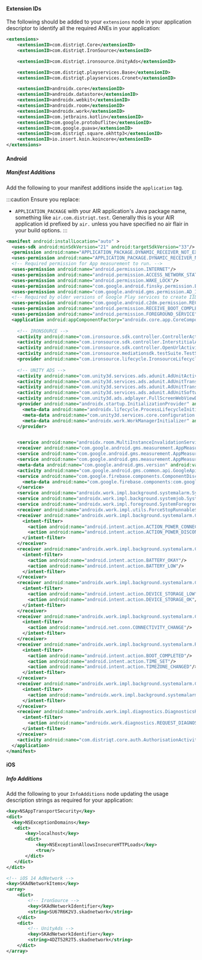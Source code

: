 
#### Extension IDs

The following should be added to your `extensions` node in your application descriptor to identify all the required ANEs in your application:

```xml
<extensions>
    <extensionID>com.distriqt.Core</extensionID>
    <extensionID>com.distriqt.IronSource</extensionID>

    <extensionID>com.distriqt.ironsource.UnityAds</extensionID>

    <extensionID>com.distriqt.playservices.Base</extensionID>
    <extensionID>com.distriqt.playservices.Cronet</extensionID>

    <extensionID>androidx.core</extensionID>
    <extensionID>androidx.datastore</extensionID>
    <extensionID>androidx.webkit</extensionID>
    <extensionID>androidx.room</extensionID>
    <extensionID>androidx.work</extensionID>
    <extensionID>com.jetbrains.kotlin</extensionID>
    <extensionID>com.google.protobuflite</extensionID>
    <extensionID>com.google.guava</extensionID>
    <extensionID>com.distriqt.square.okhttp3</extensionID>
    <extensionID>io.insert.koin.koincore</extensionID>
</extensions>
```



#### Android

##### Manifest Additions

Add the following to your manifest additions inside the `application` tag. 

:::caution
Ensure you replace:
-  `APPLICATION_PACKAGE` with your AIR application's Java package name, something like `air.com.distriqt.test`. Generally this is your AIR application id prefixed by `air.` unless you have specified no air flair in your build options.
:::

```xml
<manifest android:installLocation="auto" >
  <uses-sdk android:minSdkVersion="21" android:targetSdkVersion="33"/>
  <permission android:name="APPLICATION_PACKAGE.DYNAMIC_RECEIVER_NOT_EXPORTED_PERMISSION" android:protectionLevel="signature"/>
  <uses-permission android:name="APPLICATION_PACKAGE.DYNAMIC_RECEIVER_NOT_EXPORTED_PERMISSION"/>
  <!-- Required permission for App measurement to run. -->
  <uses-permission android:name="android.permission.INTERNET"/>
  <uses-permission android:name="android.permission.ACCESS_NETWORK_STATE"/>
  <uses-permission android:name="android.permission.WAKE_LOCK"/>
  <uses-permission android:name="com.google.android.finsky.permission.BIND_GET_INSTALL_REFERRER_SERVICE"/>
  <uses-permission android:name="com.google.android.gms.permission.AD_ID"/>
  <!-- Required by older versions of Google Play services to create IID tokens -->
  <uses-permission android:name="com.google.android.c2dm.permission.RECEIVE"/>
  <uses-permission android:name="android.permission.RECEIVE_BOOT_COMPLETED"/>
  <uses-permission android:name="android.permission.FOREGROUND_SERVICE"/>
  <application android:appComponentFactory="androidx.core.app.CoreComponentFactory">
    
    <!-- IRONSOURCE -->
    <activity android:name="com.ironsource.sdk.controller.ControllerActivity" android:configChanges="orientation|screenSize" android:hardwareAccelerated="true"/>
    <activity android:name="com.ironsource.sdk.controller.InterstitialActivity" android:configChanges="orientation|screenSize" android:hardwareAccelerated="true" android:theme="@android:style/Theme.Translucent"/>
    <activity android:name="com.ironsource.sdk.controller.OpenUrlActivity" android:configChanges="orientation|screenSize" android:hardwareAccelerated="true" android:theme="@android:style/Theme.Translucent"/>
    <activity android:name="com.ironsource.mediationsdk.testSuite.TestSuiteActivity" android:configChanges="orientation|screenSize" android:hardwareAccelerated="true" android:theme="@android:style/Theme.NoTitleBar"/>
    <provider android:name="com.ironsource.lifecycle.IronsourceLifecycleProvider" android:authorities="APPLICATION_PACKAGE.IronsourceLifecycleProvider" android:exported="false"/>
    
    <!-- UNITY ADS -->
    <activity android:name="com.unity3d.services.ads.adunit.AdUnitActivity" android:configChanges="fontScale|keyboard|keyboardHidden|locale|mnc|mcc|navigation|orientation|screenLayout|screenSize|smallestScreenSize|uiMode|touchscreen" android:exported="false" android:hardwareAccelerated="true" android:theme="@android:style/Theme.NoTitleBar.Fullscreen"/>
    <activity android:name="com.unity3d.services.ads.adunit.AdUnitTransparentActivity" android:configChanges="fontScale|keyboard|keyboardHidden|locale|mnc|mcc|navigation|orientation|screenLayout|screenSize|smallestScreenSize|uiMode|touchscreen" android:exported="false" android:hardwareAccelerated="true" android:theme="@android:style/Theme.Translucent.NoTitleBar.Fullscreen"/>
    <activity android:name="com.unity3d.services.ads.adunit.AdUnitTransparentSoftwareActivity" android:configChanges="fontScale|keyboard|keyboardHidden|locale|mnc|mcc|navigation|orientation|screenLayout|screenSize|smallestScreenSize|uiMode|touchscreen" android:exported="false" android:hardwareAccelerated="false" android:theme="@android:style/Theme.Translucent.NoTitleBar.Fullscreen"/>
    <activity android:name="com.unity3d.services.ads.adunit.AdUnitSoftwareActivity" android:configChanges="fontScale|keyboard|keyboardHidden|locale|mnc|mcc|navigation|orientation|screenLayout|screenSize|smallestScreenSize|uiMode|touchscreen" android:exported="false" android:hardwareAccelerated="false" android:theme="@android:style/Theme.NoTitleBar.Fullscreen"/>
    <activity android:name="com.unity3d.ads.adplayer.FullScreenWebViewDisplay" android:configChanges="fontScale|keyboard|keyboardHidden|locale|mnc|mcc|navigation|orientation|screenLayout|screenSize|smallestScreenSize|uiMode|touchscreen" android:exported="false" android:hardwareAccelerated="true" android:theme="@android:style/Theme.NoTitleBar.Fullscreen"/>
    <provider android:name="androidx.startup.InitializationProvider" android:authorities="APPLICATION_PACKAGE.androidx-startup" android:exported="false">
      <meta-data android:name="androidx.lifecycle.ProcessLifecycleInitializer" android:value="androidx.startup"/>
      <meta-data android:name="com.unity3d.services.core.configuration.AdsSdkInitializer" android:value="androidx.startup"/>
      <meta-data android:name="androidx.work.WorkManagerInitializer" android:value="androidx.startup"/>
    </provider>


    <service android:name="androidx.room.MultiInstanceInvalidationService" android:directBootAware="true" android:exported="false"/>
    <receiver android:name="com.google.android.gms.measurement.AppMeasurementReceiver" android:enabled="true" android:exported="false"/>
    <service android:name="com.google.android.gms.measurement.AppMeasurementService" android:enabled="true" android:exported="false"/>
    <service android:name="com.google.android.gms.measurement.AppMeasurementJobService" android:enabled="true" android:exported="false" android:permission="android.permission.BIND_JOB_SERVICE"/>
    <meta-data android:name="com.google.android.gms.version" android:value="@integer/google_play_services_version"/>
    <activity android:name="com.google.android.gms.common.api.GoogleApiActivity" android:exported="false" android:theme="@android:style/Theme.Translucent.NoTitleBar"/>
    <service android:name="com.google.firebase.components.ComponentDiscoveryService" android:exported="false">
      <meta-data android:name="com.google.firebase.components:com.google.firebase.analytics.connector.internal.AnalyticsConnectorRegistrar" android:value="com.google.firebase.components.ComponentRegistrar"/>
    </service>
    <service android:name="androidx.work.impl.background.systemalarm.SystemAlarmService" android:directBootAware="false" android:enabled="@bool/enable_system_alarm_service_default" android:exported="false"/>
    <service android:name="androidx.work.impl.background.systemjob.SystemJobService" android:directBootAware="false" android:enabled="@bool/enable_system_job_service_default" android:exported="true" android:permission="android.permission.BIND_JOB_SERVICE"/>
    <service android:name="androidx.work.impl.foreground.SystemForegroundService" android:directBootAware="false" android:enabled="@bool/enable_system_foreground_service_default" android:exported="false"/>
    <receiver android:name="androidx.work.impl.utils.ForceStopRunnable$BroadcastReceiver" android:directBootAware="false" android:enabled="true" android:exported="false"/>
    <receiver android:name="androidx.work.impl.background.systemalarm.ConstraintProxy$BatteryChargingProxy" android:directBootAware="false" android:enabled="false" android:exported="false">
      <intent-filter>
        <action android:name="android.intent.action.ACTION_POWER_CONNECTED"/>
        <action android:name="android.intent.action.ACTION_POWER_DISCONNECTED"/>
      </intent-filter>
    </receiver>
    <receiver android:name="androidx.work.impl.background.systemalarm.ConstraintProxy$BatteryNotLowProxy" android:directBootAware="false" android:enabled="false" android:exported="false">
      <intent-filter>
        <action android:name="android.intent.action.BATTERY_OKAY"/>
        <action android:name="android.intent.action.BATTERY_LOW"/>
      </intent-filter>
    </receiver>
    <receiver android:name="androidx.work.impl.background.systemalarm.ConstraintProxy$StorageNotLowProxy" android:directBootAware="false" android:enabled="false" android:exported="false">
      <intent-filter>
        <action android:name="android.intent.action.DEVICE_STORAGE_LOW"/>
        <action android:name="android.intent.action.DEVICE_STORAGE_OK"/>
      </intent-filter>
    </receiver>
    <receiver android:name="androidx.work.impl.background.systemalarm.ConstraintProxy$NetworkStateProxy" android:directBootAware="false" android:enabled="false" android:exported="false">
      <intent-filter>
        <action android:name="android.net.conn.CONNECTIVITY_CHANGE"/>
      </intent-filter>
    </receiver>
    <receiver android:name="androidx.work.impl.background.systemalarm.RescheduleReceiver" android:directBootAware="false" android:enabled="false" android:exported="false">
      <intent-filter>
        <action android:name="android.intent.action.BOOT_COMPLETED"/>
        <action android:name="android.intent.action.TIME_SET"/>
        <action android:name="android.intent.action.TIMEZONE_CHANGED"/>
      </intent-filter>
    </receiver>
    <receiver android:name="androidx.work.impl.background.systemalarm.ConstraintProxyUpdateReceiver" android:directBootAware="false" android:enabled="@bool/enable_system_alarm_service_default" android:exported="false">
      <intent-filter>
        <action android:name="androidx.work.impl.background.systemalarm.UpdateProxies"/>
      </intent-filter>
    </receiver>
    <receiver android:name="androidx.work.impl.diagnostics.DiagnosticsReceiver" android:directBootAware="false" android:enabled="true" android:exported="true" android:permission="android.permission.DUMP">
      <intent-filter>
        <action android:name="androidx.work.diagnostics.REQUEST_DIAGNOSTICS"/>
      </intent-filter>
    </receiver>
    <activity android:name="com.distriqt.core.auth.AuthorisationActivity" android:exported="false" android:theme="@android:style/Theme.Translucent.NoTitleBar"/>
  </application>
</manifest>
```


#### iOS 

##### Info Additions


Add the following to your `InfoAdditions` node updating the usage description strings as required for your application:

```xml
<key>NSAppTransportSecurity</key>
<dict>
  <key>NSExceptionDomains</key>
   <dict>
       <key>localhost</key>
       <dict>           
           <key>NSExceptionAllowsInsecureHTTPLoads</key>
           <true/>
       </dict>
   </dict>
</dict>

<!-- iOS 14 AdNetwork -->
<key>SKAdNetworkItems</key>
<array>
    <dict>
        <!-- IronSource -->
        <key>SKAdNetworkIdentifier</key>
        <string>SU67R6K2V3.skadnetwork</string> 
    </dict>
    <dict>
        <!-- UnityAds -->
        <key>SKAdNetworkIdentifier</key>
        <string>4DZT52R2T5.skadnetwork</string>
    </dict>
</array>
```
